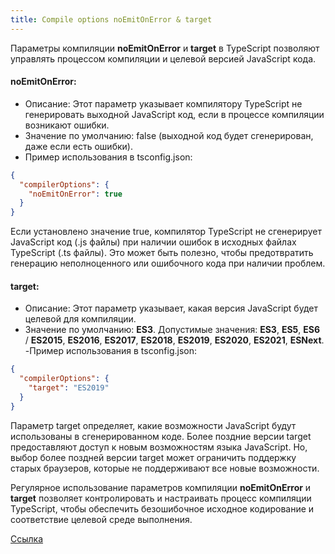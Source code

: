 ```yaml
---
title: Compile options noEmitOnError & target
---
```


Параметры компиляции **noEmitOnError** и **target** в TypeScript позволяют управлять процессом компиляции и целевой версией JavaScript кода.

#### noEmitOnError:

- Описание: Этот параметр указывает компилятору TypeScript не генерировать выходной JavaScript код, если в процессе компиляции возникают ошибки.
- Значение по умолчанию: false (выходной код будет сгенерирован, даже если есть ошибки).
- Пример использования в tsconfig.json:
```json
{
  "compilerOptions": {
    "noEmitOnError": true
  }
}
```
Если установлено значение true, компилятор TypeScript не сгенерирует JavaScript код (.js файлы) при наличии ошибок в исходных файлах TypeScript (.ts файлы). Это может быть полезно, чтобы предотвратить генерацию неполноценного или ошибочного кода при наличии проблем.

#### target:

- Описание: Этот параметр указывает, какая версия JavaScript будет целевой для компиляции.
- Значение по умолчанию: **ES3**.
Допустимые значения: **ES3**, **ES5**, **ES6** / **ES2015**, **ES2016**, **ES2017**, **ES2018**, **ES2019**, **ES2020**, **ES2021**, **ESNext**.
-Пример использования в tsconfig.json:
```json
{
  "compilerOptions": {
    "target": "ES2019"
  }
}
```
Параметр target определяет, какие возможности JavaScript будут использованы в сгенерированном коде. Более поздние версии target предоставляют доступ к новым возможностям языка JavaScript. Но, выбор более поздней версии target может ограничить поддержку старых браузеров, которые не поддерживают все новые возможности.

Регулярное использование параметров компиляции **noEmitOnError** и **target** позволяет контролировать и настраивать процесс компиляции TypeScript, чтобы обеспечить безошибочное исходное кодирование и соответствие целевой среде выполнения.

[Ссылка](https://metanit.com/web/typescript/2.6.php)